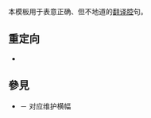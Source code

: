 {{NoteTA|G1=MediaWiki}}{{Documentation subpage}}<!-- 在本行下編輯模板說明 -->

本模板用于表意正确、但不地道的[[Wikipedia:翻译腔|翻译腔]]句。

== 重定向 ==

* {{tl|翻译腔句}}

== 參見 ==

* {{tl|翻譯腔}} － 对应维护横幅

{{内联标签}}

<includeonly>{{Sandbox other||<!-- 本行下加入模板的分類 -->
[[Category:內聯清理模板]]
[[Category:翻譯模板]]
}}</includeonly>